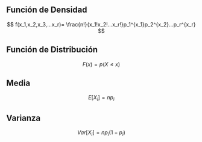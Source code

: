 ## Función de Densidad

$$
f(x_1,x_2,x_3,...x_r)= \frac{n!}{x_1!x_2!...x_r!}p_1^{x_1}p_2^{x_2}...p_r^{x_r}
$$


## Función de Distribución

$$
 F(x) = p(X \le x)
$$

## Media

$$
E[X_i]= np_i
$$

## Varianza

$$
Var[X_i]=np_i(1-p_i)
$$

